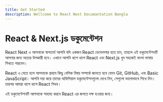 ```yaml
---
title: Get Started
description: Wellcome to React Next Documantation Bangla
---
```


### <h1 className="bg-gradient-to-r from-blue-500 to-gray-100 inline-block text-transparent bg-clip-text text-5xl"> React & Next.js ডকুমেন্টেশন</h1>


React Next এ আপনাকে স্বাগতম! আপনি যদি একজন React ডেভেলপার হতে চান, তাহলে এই ডকুমেন্টেশনটি আপনার জন্য অত্যন্ত উপকারী হবে। এখানে আপনি ধাপে ধাপে React এবং Next.js খুব সহজেই বাংলা ভাষায় শিখতে পারবেন।

React এ যেতে হলে আপনাকে প্রথমে কিছু বেসিক বিষয় সম্পর্কে জানতে হবে যেমন Git, GitHub, এবং Basic JavaScript। আপনি দয়া করে তাদের অফিসিয়াল ডকুমেন্টেশনগুলো দেখে নিন, সেগুলো ভালোভাবে শিখে নিন। তারপর আমরা ধাপে ধাপে React শিখব।

এই ডকুমেন্টেশনটি আপনাকে সাহায্য করবে React এর জগতে দক্ষ হওয়ার জন্য।
